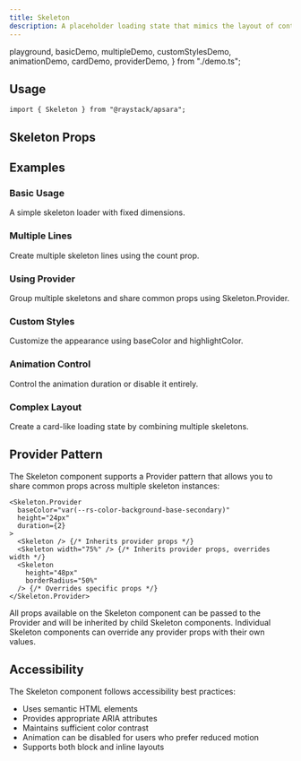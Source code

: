 ```yaml
---
title: Skeleton
description: A placeholder loading state that mimics the layout of content while it's being loaded.
---
```


  playground,
  basicDemo,
  multipleDemo,
  customStylesDemo,
  animationDemo,
  cardDemo,
  providerDemo,
} from "./demo.ts";

<Demo data={playground} />

## Usage

```tsx
import { Skeleton } from "@raystack/apsara";
```

## Skeleton Props

<auto-type-table path="./props.ts" name="SkeletonProps" />

## Examples

### Basic Usage

A simple skeleton loader with fixed dimensions.

<Demo data={basicDemo} />

### Multiple Lines

Create multiple skeleton lines using the count prop.

<Demo data={multipleDemo} />

### Using Provider

Group multiple skeletons and share common props using Skeleton.Provider.

<Demo data={providerDemo} />

### Custom Styles

Customize the appearance using baseColor and highlightColor.

<Demo data={customStylesDemo} />

### Animation Control

Control the animation duration or disable it entirely.

<Demo data={animationDemo} />

### Complex Layout

Create a card-like loading state by combining multiple skeletons.

<Demo data={cardDemo} />

## Provider Pattern

The Skeleton component supports a Provider pattern that allows you to share common props across multiple skeleton instances:

```tsx
<Skeleton.Provider
  baseColor="var(--rs-color-background-base-secondary)"
  height="24px"
  duration={2}
>
  <Skeleton /> {/* Inherits provider props */}
  <Skeleton width="75%" /> {/* Inherits provider props, overrides width */}
  <Skeleton
    height="48px"
    borderRadius="50%"
  /> {/* Overrides specific props */}
</Skeleton.Provider>
```

All props available on the Skeleton component can be passed to the Provider and will be inherited by child Skeleton components. Individual Skeleton components can override any provider props with their own values.

## Accessibility

The Skeleton component follows accessibility best practices:

- Uses semantic HTML elements
- Provides appropriate ARIA attributes
- Maintains sufficient color contrast
- Animation can be disabled for users who prefer reduced motion
- Supports both block and inline layouts
